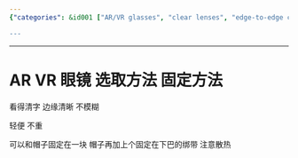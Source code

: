 ```yaml
---
{"categories": &id001 ["AR/VR glasses", "clear lenses", "edge-to-edge clarity", "lightweight design", "hat or headband compatible", "ventilation for heat dissipation", "selecting AR/VR glasses"], "category": "Augmented Reality", "date": "2023-02-06 07:29:34", "description": "This article provides a guide for choosing AR/VR glasses that offer a clear, edge-to-edge viewing experience without blurriness and are lightweight for comfortable wear. Additionally, the design should allow for proper ventilation to manage heat dissipation and be compatible with hats or headbands.", "tags": *id001, "title": "Choosing The Perfect Ar/Vr Glasses: Clear, Comfortable, And Well-Ventilated"}

---
```


------

# AR VR 眼镜 选取方法 固定方法

看得清字 边缘清晰 不模糊

轻便 不重

可以和帽子固定在一块 帽子再加上个固定在下巴的绑带 注意散热

